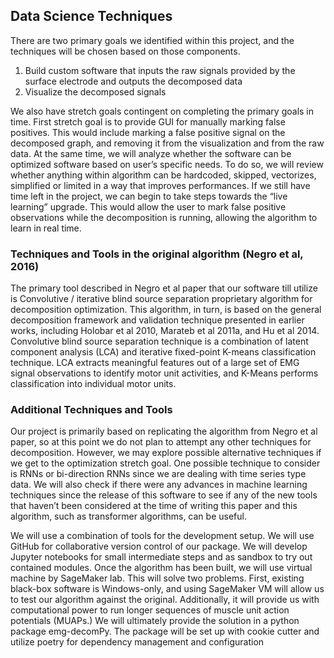 ## Data Science Techniques

There are two primary goals we identified within this project, and the
techniques will be chosen based on those components.

1.  Build custom software that inputs the raw signals provided by the
    surface electrode and outputs the decomposed data
2.  Visualize the decomposed signals

We also have stretch goals contingent on completing the primary goals in
time. First stretch goal is to provide GUI for manually marking false
positives. This would include marking a false positive signal on the
decomposed graph, and removing it from the visualization and from the
raw data. At the same time, we will analyze whether the software can be
optimized software based on user's specific needs. To do so, we will
review whether anything within algorithm can be hardcoded, skipped,
vectorizes, simplified or limited in a way that improves performances.
If we still have time left in the project, we can begin to take steps
towards the "live learning" upgrade. This would allow the user to mark
false positive observations while the decomposition is running, allowing
the algorithm to learn in real time.

### Techniques and Tools in the original algorithm (Negro et al, 2016)

The primary tool described in Negro et al paper that our software till
utilize is Convolutive / iterative blind source separation proprietary
algorithm for decomposition optimization. This algorithm, in turn, is
based on the general decomposition framework and validation technique
presented in earlier works, including Holobar et al 2010, Marateb et al
2011a, and Hu et al 2014. Convolutive blind source separation technique
is a combination of latent component analysis (LCA) and iterative
fixed-point K-means classification technique. LCA extracts meaningful
features out of a large set of EMG signal observations to identify motor
unit activities, and K-Means performs classification into individual
motor units.

### Additional Techniques and Tools

Our project is primarily based on replicating the algorithm from Negro
et al paper, so at this point we do not plan to attempt any other
techniques for decomposition. However, we may explore possible
alternative techniques if we get to the optimization stretch goal. One
possible technique to consider is RNNs or bi-direction RNNs since we are
dealing with time series type data. We will also check if there were any
advances in machine learning techniques since the release of this
software to see if any of the new tools that haven't been considered at
the time of writing this paper and this algorithm, such as transformer
algorithms, can be useful.

We will use a combination of tools for the development setup. We will
use GitHub for collaborative version control of our package. We will
develop Jupyter notebooks for small intermediate steps and as sandbox to
try out contained modules. Once the algorithm has been built, we will
use virtual machine by SageMaker lab. This will solve two problems.
First, existing black-box software is Windows-only, and using SageMaker
VM will allow us to test our algorithm against the original.
Additionally, it will provide us with computational power to run longer
sequences of muscle unit action potentials (MUAPs.) We will ultimately
provide the solution in a python package emg-decomPy. The package will
be set up with cookie cutter and utilize poetry for dependency
management and configuration

